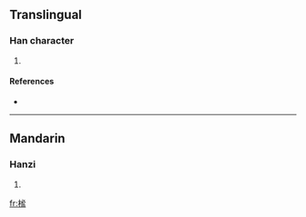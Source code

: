 ==Translingual==

===Han character===
{{Han char|rn=75|rad=木|as=10|sn=14|four=4391<sub>7</sub>|canj=木心竹廿 (DPHT)}}

# {{defn|Han|sort=木10}}

====References====
* {{Han ref|kx=0543.030|dkj=15225|dj=0930.340|hdz=21271.010|uh=6993|ud=27027|bh=E258|bd=57944}}

----

==Mandarin==

===Hanzi===
{{cmn-hanzi|pin=[[mì]] ([[mi4]])|wg=mi<sup>4</sup>}}

# {{defn|Mandarin}}

[[fr:榓]]